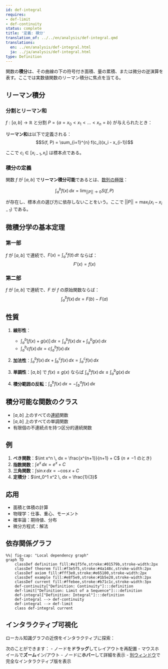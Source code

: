```yaml
---
id: def-integral
requires:
- def-limit
- def-continuity
status: complete
title: '定義: 積分'
translation_of: ../../en/analysis/def-integral.qmd
translations:
  en: ../en/analysis/def-integral.html
  ja: ../ja/analysis/def-integral.html
type: Definition
---
```


関数の**積分**は、その曲線の下の符号付き面積、量の累積、または微分の逆演算を表す。ここでは実数値関数のリーマン積分に焦点を当てる。

## リーマン積分

### 分割とリーマン和

$f: [a,b] \to \mathbb{R}$ と分割 $P = \{a = x_0 < x_1 < ... < x_n = b\}$ が与えられたとき：

**リーマン和**は以下で定義される：
$$S(f, P) = \sum_{i=1}^{n} f(c_i)(x_i - x_{i-1})$$

ここで $c_i \in [x_{i-1}, x_i]$ は標本点である。

### 積分の定義

関数 $f$ が $[a,b]$ で**リーマン積分可能**であるとは、[数列の極限](def-limit.qmd)：

$$\int_a^b f(x) \, dx = \lim_{||P|| \to 0} S(f, P)$$

が存在し、標本点の選び方に依存しないことをいう。ここで $||P|| = \max_i (x_i - x_{i-1})$ である。

## 微積分学の基本定理

### 第一部
$f$ が $[a,b]$ で連続で、$F(x) = \int_a^x f(t) \, dt$ ならば：
$$F'(x) = f(x)$$

### 第二部
$f$ が $[a,b]$ で連続で、$F$ が $f$ の原始関数ならば：
$$\int_a^b f(x) \, dx = F(b) - F(a)$$

## 性質

1. **線形性**：
   - $\int_a^b [f(x) + g(x)] \, dx = \int_a^b f(x) \, dx + \int_a^b g(x) \, dx$
   - $\int_a^b cf(x) \, dx = c\int_a^b f(x) \, dx$

2. **加法性**：$\int_a^b f(x) \, dx + \int_b^c f(x) \, dx = \int_a^c f(x) \, dx$

3. **単調性**：$[a,b]$ で $f(x) \leq g(x)$ ならば $\int_a^b f(x) \, dx \leq \int_a^b g(x) \, dx$

4. **積分範囲の反転**：$\int_a^b f(x) \, dx = -\int_b^a f(x) \, dx$

## 積分可能な関数のクラス

- $[a,b]$ 上のすべての[連続](def-continuity.qmd)関数
- $[a,b]$ 上のすべての単調関数
- 有限個の不連続点を持つ区分的連続関数

## 例

1. **べき関数**：$\int x^n \, dx = \frac{x^{n+1}}{n+1} + C$ ($n \neq -1$ のとき)
2. **指数関数**：$\int e^x \, dx = e^x + C$
3. **三角関数**：$\int \sin x \, dx = -\cos x + C$
4. **定積分**：$\int_0^1 x^2 \, dx = \frac{1}{3}$

## 応用

- 面積と体積の計算
- 物理学：仕事、重心、モーメント
- 確率論：期待値、分布
- 微分方程式：解法

## 依存関係グラフ

```mermaid
%%| fig-cap: "Local dependency graph"
graph TD
    classDef definition fill:#e1f5fe,stroke:#01579b,stroke-width:2px
    classDef theorem fill:#f3e5f5,stroke:#4a148c,stroke-width:2px
    classDef axiom fill:#fff3e0,stroke:#e65100,stroke-width:2px
    classDef example fill:#e8f5e9,stroke:#1b5e20,stroke-width:2px
    classDef current fill:#ffebee,stroke:#b71c1c,stroke-width:3px
    def-continuity["Definition: Continuity"]:::definition
    def-limit["Definition: Limit of a Sequence"]:::definition
    def-integral["Definition: Integral"]:::definition
    def-integral --> def-continuity
    def-integral --> def-limit
    class def-integral current
```

## インタラクティブ可視化

ローカル知識グラフの近傍をインタラクティブに探索：

::: {.graph-viz data-id="def-integral" data-width="700" data-height="500"}
:::

次のことができます：
- ノードを**ドラッグ**してレイアウトを再配置
- マウスホイールで**ズーム**イン/アウト
- ノードに**ホバー**して詳細を表示
- [別ウィンドウ](../../output/interactive/def-integral.html){target="_blank"}で完全なインタラクティブ版を表示
